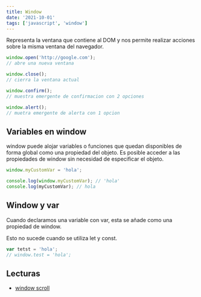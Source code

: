 ```yaml
---
title: Window
date: '2021-10-01'
tags: ['javascript', 'window']
---
```


Representa la ventana que contiene al DOM y nos permite realizar acciones sobre la misma ventana del 
navegador.

```javascript
window.open('http://google.com');
// abre una nueva ventana

window.close();
// cierra la ventana actual

window.confirm();
// muestra emergente de confirmacion con 2 opciones

window.alert();
// muetra emergente de alerta con 1 opcion
```

## Variables en window

window puede alojar variables o funciones que quedan disponibles de forma global como una propiedad del objeto. Es posible acceder a las propiedades de window sin necesidad de especificar el objeto.

```javascript
window.myCustomVar = 'hola';

console.log(window.myCustomVar); // 'hola'
console.log(myCustomVar); // hola
```

## Window y var 

Cuando declaramos una variable con var, esta se añade como una propiedad de window.

Esto no sucede cuando se utiliza let y const.

```javascript
var tetst = 'hola';
// window.test = 'hola';
```

## Lecturas

- [window scroll](https://developer.mozilla.org/es/docs/Web/API/Window/scroll)